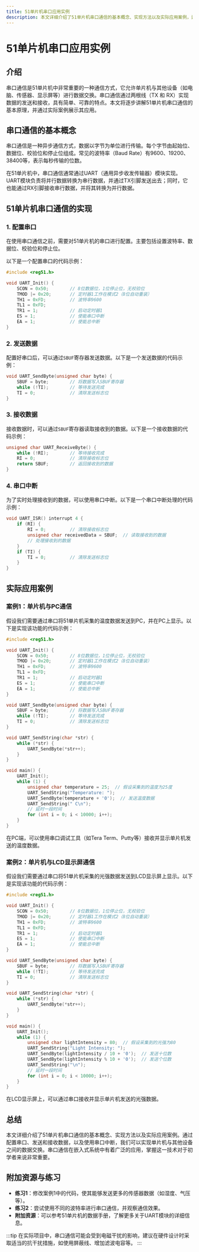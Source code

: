 ```yaml
---
title: 51单片机串口应用实例
description: 本文详细介绍了51单片机串口通信的基本概念、实现方法以及实际应用案例，适合初学者学习。
---
```


# 51单片机串口应用实例

## 介绍

串口通信是51单片机中非常重要的一种通信方式，它允许单片机与其他设备（如电脑、传感器、显示屏等）进行数据交换。串口通信通过两根线（TX 和 RX）实现数据的发送和接收，具有简单、可靠的特点。本文将逐步讲解51单片机串口通信的基本原理，并通过实际案例展示其应用。

## 串口通信的基本概念

串口通信是一种异步通信方式，数据以字节为单位进行传输。每个字节由起始位、数据位、校验位和停止位组成。常见的波特率（Baud Rate）有9600、19200、38400等，表示每秒传输的位数。

在51单片机中，串口通信通常通过UART（通用异步收发传输器）模块实现。UART模块负责将并行数据转换为串行数据，并通过TX引脚发送出去；同时，它也能通过RX引脚接收串行数据，并将其转换为并行数据。

## 51单片机串口通信的实现

### 1. 配置串口

在使用串口通信之前，需要对51单片机的串口进行配置。主要包括设置波特率、数据位、校验位和停止位。

以下是一个配置串口的代码示例：

```c
#include <reg51.h>

void UART_Init() {
    SCON = 0x50;        // 8位数据位，1位停止位，无校验位
    TMOD |= 0x20;       // 定时器1工作在模式2（8位自动重装）
    TH1 = 0xFD;         // 波特率9600
    TL1 = 0xFD;
    TR1 = 1;            // 启动定时器1
    ES = 1;             // 使能串口中断
    EA = 1;             // 使能总中断
}
```

### 2. 发送数据

配置好串口后，可以通过`SBUF`寄存器发送数据。以下是一个发送数据的代码示例：

```c
void UART_SendByte(unsigned char byte) {
    SBUF = byte;        // 将数据写入SBUF寄存器
    while (!TI);        // 等待发送完成
    TI = 0;             // 清除发送标志位
}
```

### 3. 接收数据

接收数据时，可以通过`SBUF`寄存器读取接收到的数据。以下是一个接收数据的代码示例：

```c
unsigned char UART_ReceiveByte() {
    while (!RI);        // 等待接收完成
    RI = 0;             // 清除接收标志位
    return SBUF;        // 返回接收到的数据
}
```

### 4. 串口中断

为了实时处理接收到的数据，可以使用串口中断。以下是一个串口中断处理的代码示例：

```c
void UART_ISR() interrupt 4 {
    if (RI) {
        RI = 0;         // 清除接收标志位
        unsigned char receivedData = SBUF;  // 读取接收到的数据
        // 处理接收到的数据
    }
    if (TI) {
        TI = 0;         // 清除发送标志位
    }
}
```

## 实际应用案例

### 案例1：单片机与PC通信

假设我们需要通过串口将51单片机采集的温度数据发送到PC，并在PC上显示。以下是实现该功能的代码示例：

```c
#include <reg51.h>

void UART_Init() {
    SCON = 0x50;        // 8位数据位，1位停止位，无校验位
    TMOD |= 0x20;       // 定时器1工作在模式2（8位自动重装）
    TH1 = 0xFD;         // 波特率9600
    TL1 = 0xFD;
    TR1 = 1;            // 启动定时器1
    ES = 1;             // 使能串口中断
    EA = 1;             // 使能总中断
}

void UART_SendByte(unsigned char byte) {
    SBUF = byte;        // 将数据写入SBUF寄存器
    while (!TI);        // 等待发送完成
    TI = 0;             // 清除发送标志位
}

void UART_SendString(char *str) {
    while (*str) {
        UART_SendByte(*str++);
    }
}

void main() {
    UART_Init();
    while (1) {
        unsigned char temperature = 25;  // 假设采集到的温度为25度
        UART_SendString("Temperature: ");
        UART_SendByte(temperature + '0');  // 发送温度数据
        UART_SendString(" C\n");
        // 延时一段时间
        for (int i = 0; i < 10000; i++);
    }
}
```

在PC端，可以使用串口调试工具（如Tera Term、Putty等）接收并显示单片机发送的温度数据。

### 案例2：单片机与LCD显示屏通信

假设我们需要通过串口将51单片机采集的光强数据发送到LCD显示屏上显示。以下是实现该功能的代码示例：

```c
#include <reg51.h>

void UART_Init() {
    SCON = 0x50;        // 8位数据位，1位停止位，无校验位
    TMOD |= 0x20;       // 定时器1工作在模式2（8位自动重装）
    TH1 = 0xFD;         // 波特率9600
    TL1 = 0xFD;
    TR1 = 1;            // 启动定时器1
    ES = 1;             // 使能串口中断
    EA = 1;             // 使能总中断
}

void UART_SendByte(unsigned char byte) {
    SBUF = byte;        // 将数据写入SBUF寄存器
    while (!TI);        // 等待发送完成
    TI = 0;             // 清除发送标志位
}

void UART_SendString(char *str) {
    while (*str) {
        UART_SendByte(*str++);
    }
}

void main() {
    UART_Init();
    while (1) {
        unsigned char lightIntensity = 80;  // 假设采集到的光强为80
        UART_SendString("Light Intensity: ");
        UART_SendByte(lightIntensity / 10 + '0');  // 发送十位数
        UART_SendByte(lightIntensity % 10 + '0');  // 发送个位数
        UART_SendString("\n");
        // 延时一段时间
        for (int i = 0; i < 10000; i++);
    }
}
```

在LCD显示屏上，可以通过串口接收并显示单片机发送的光强数据。

## 总结

本文详细介绍了51单片机串口通信的基本概念、实现方法以及实际应用案例。通过配置串口、发送和接收数据，以及使用串口中断，我们可以实现单片机与其他设备之间的数据交换。串口通信在嵌入式系统中有着广泛的应用，掌握这一技术对于初学者来说非常重要。

## 附加资源与练习

- **练习1**：修改案例1中的代码，使其能够发送更多的传感器数据（如湿度、气压等）。
- **练习2**：尝试使用不同的波特率进行串口通信，并观察通信效果。
- **附加资源**：可以参考51单片机的数据手册，了解更多关于UART模块的详细信息。

:::tip
在实际项目中，串口通信可能会受到电磁干扰的影响，建议在硬件设计时采取适当的抗干扰措施，如使用屏蔽线、增加滤波电容等。
:::